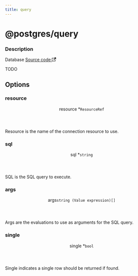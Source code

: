 ```yaml
---
title: query
---
```



# @postgres/query

<div class="attributes">

### Description

<p>
  <span className="badge badgeDarkBlue">Database</span>
  <a href="https://github.com/nanobus/nanobus/blob/main/pkg/actions/postgres/query.go" target="_blank" rel="noopener noreferrer">Source code <svg width="13.5" height="13.5" aria-hidden="true" viewBox="0 0 24 24" class="iconExternalLink_node_modules-@docusaurus-theme-classic-lib-theme-Icon-ExternalLink-styles-module"><path fill="currentColor" d="M21 13v10h-21v-19h12v2h-10v15h17v-8h2zm3-12h-10.988l4.035 4-6.977 7.07 2.828 2.828 6.977-7.07 4.125 4.172v-11z"></path></svg></a>
</p>

</div>

TODO

## Options

<div class="attributes">

### resource

<div class="attribute">
  <header>
    <span className="badge badgeDarkBlue">resource <span className="required">*</span>
      <a class="hash-link" href="#resource" title="Direct link to resource">​</a>
    </span>
    <code>ResourceRef</code>
  </header>

Resource is the name of the connection resource to use.

</div>

### sql

<div class="attribute">
  <header>
    <span className="badge badgeDarkBlue">sql <span className="required">*</span>
      <a class="hash-link" href="#sql" title="Direct link to sql">​</a>
    </span>
    <code>string</code>
  </header>

SQL is the SQL query to execute.

</div>

### args

<div class="attribute">
  <header>
    <span className="badge badgeDarkBlue">args
      <a class="hash-link" href="#args" title="Direct link to args">​</a>
    </span>
    <code>string (Value expression)[]</code>
  </header>

Args are the evaluations to use as arguments for the SQL query.

</div>

### single

<div class="attribute">
  <header>
    <span className="badge badgeDarkBlue">single <span className="required">*</span>
      <a class="hash-link" href="#single" title="Direct link to single">​</a>
    </span>
    <code>bool</code>
  </header>

Single indicates a single row should be returned if found.

</div>

</div>


